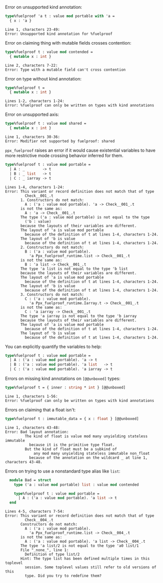 
Error on unsupported kind annotation:

```ocaml
type%fuelproof 'a t : value mod portable with 'a =
  { x : 'a }
```
```mdx-error
Line 1, characters 23-49:
Error: Unsupported kind annotation for %fuelproof
```

Error on claiming thing with mutable fields crosses contention:

```ocaml
type%fuelproof t : value mod contended =
  { mutable x : int }
```
```mdx-error
Line 2, characters 7-22:
Error: Type with a mutable field can't cross contention
```

Error on type without kind annotation:

```ocaml
type%fuelproof t =
  { mutable x : int }
```
```mdx-error
Lines 1-2, characters 1-24:
Error: %fuelproof can only be written on types with kind annotations
```

Error on unsupported axis:

```ocaml
type%fuelproof t : value mod shared =
  { mutable x : int }
```
```mdx-error
Line 1, characters 30-36:
Error: Modifier not supported by fuelproof: shared
```

`ppx_fuelproof` raises an error if it would cause existential variables to have more
restrictive mode crossing behavior inferred for them.

```ocaml
type%fuelproof t : value mod portable =
  | A : _        -> t
  | B : _ list   -> t
  | C : _ iarray -> t
```
```mdx-error
Lines 1-4, characters 1-24:
Error: This variant or record definition does not match that of type
         Check__001_.t
       1. Constructors do not match:
         A : ('a : value mod portable). 'a -> Check__001_.t
       is not the same as:
         A : 'a -> Check__001_.t
       The type ('a : value mod portable) is not equal to the type
         ('b : value)
       because the layouts of their variables are different.
       The layout of 'a is value mod portable
         because of the definition of t at lines 1-4, characters 1-24.
       The layout of 'b is value
         because of the definition of t at lines 1-4, characters 1-24.
       2. Constructors do not match:
         B : ('a : value mod portable).
           'a Ppx_fuelproof_runtime.list -> Check__001_.t
       is not the same as:
         B : 'a list -> Check__001_.t
       The type 'a list is not equal to the type 'b list
       because the layouts of their variables are different.
       The layout of 'a is value mod portable
         because of the definition of t at lines 1-4, characters 1-24.
       The layout of 'b is value
         because of the definition of t at lines 1-4, characters 1-24.
       3. Constructors do not match:
         C : ('a : value mod portable).
           'a Ppx_fuelproof_runtime.Iarray.t -> Check__001_.t
       is not the same as:
         C : 'a iarray -> Check__001_.t
       The type 'a iarray is not equal to the type 'b iarray
       because the layouts of their variables are different.
       The layout of 'a is value mod portable
         because of the definition of t at lines 1-4, characters 1-24.
       The layout of 'b is value
         because of the definition of t at lines 1-4, characters 1-24.
```

You can explicitly quantify the variables to help:

```ocaml
type%fuelproof t : value mod portable =
  | A : ('a : value mod portable). 'a -> t
  | B : ('a : value mod portable). 'a list   -> t
  | C : ('a : value mod portable). 'a iarray -> t
```

Errors on missing kind annotations on `[@@unboxed]` types:

```ocaml
type%fuelproof t = { inner : string * int } [@@unboxed]
```
```mdx-error
Line 1, characters 1-56:
Error: %fuelproof can only be written on types with kind annotations
```

Errors on claiming that a float isn't:

```ocaml
type%fuelproof t : immutable_data = { x : float } [@@unboxed]
```
```mdx-error
Line 1, characters 43-48:
Error: Bad layout annotation:
         The kind of float is value mod many unyielding stateless immutable
           because it is the primitive type float.
         But the kind of float must be a subkind of
             any mod many unyielding stateless immutable non_float
           because of the annotation on the wildcard _ at line 1, characters 43-48.
```

Errors on trying to use a nonstandard type alias like `list`:

```ocaml
  module Bad = struct
    type ('a : value mod portable) list : value mod contended

    type%fuelproof t : value mod portable =
      | A : ('a : value mod portable). 'a list -> t
  end
```
```mdx-error
Lines 4-5, characters 7-54:
Error: This variant or record definition does not match that of type
         Check__004_.t
       Constructors do not match:
         A : ('a : value mod portable).
           'a Ppx_fuelproof_runtime.list -> Check__004_.t
       is not the same as:
         A : ('a : value mod portable). 'a list -> Check__004_.t
       The type 'a list/2 is not equal to the type 'a0 list/1
       File "_none_", line 1:
         Definition of type list/2
       Hint: The type list has been defined multiple times in this toplevel
         session. Some toplevel values still refer to old versions of this
         type. Did you try to redefine them?
```
